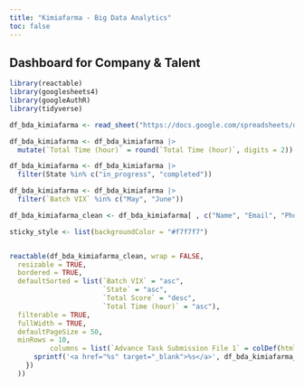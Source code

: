 ```yaml
---
title: "Kimiafarma - Big Data Analytics"
toc: false
---
```


## Dashboard for Company & Talent

```r
library(reactable)
library(googlesheets4)
library(googleAuthR)
library(tidyverse)
```

```r
df_bda_kimiafarma <- read_sheet("https://docs.google.com/spreadsheets/d/1esD3M1KXZC-Y8WqhLcjEE1HIWByak3Wxobx3X5IndaQ", range = "Kimiafarma - Big Data Analytics")
```

```r

df_bda_kimiafarma <- df_bda_kimiafarma |> 
  mutate(`Total Time (hour)` = round(`Total Time (hour)`, digits = 2))

df_bda_kimiafarma <- df_bda_kimiafarma |> 
  filter(State %in% c("in_progress", "completed"))

df_bda_kimiafarma <- df_bda_kimiafarma |> 
  filter(`Batch VIX` %in% c("May", "June"))

df_bda_kimiafarma_clean <- df_bda_kimiafarma[ , c("Name", "Email", "Phone number", "Batch VIX", "State", "Advance Task Submission File 1", "Total Score", "Total Time (hour)")]
```

```r

sticky_style <- list(backgroundColor = "#f7f7f7")


reactable(df_bda_kimiafarma_clean, wrap = FALSE,
  resizable = TRUE,
  bordered = TRUE,
  defaultSorted = list(`Batch VIX` = "asc",
                       `State` = "asc",
                       `Total Score` = "desc", 
                       `Total Time (hour)` = "asc"),
  filterable = TRUE, 
  fullWidth = TRUE,
  defaultPageSize = 50,
  minRows = 10,
          columns = list(`Advance Task Submission File 1` = colDef(html = TRUE, cell = function(value, index) {
      sprintf('<a href="%s" target="_blank">%s</a>', df_bda_kimiafarma_clean$`Advance Task Submission File 1`[index], value)
    })
  ))
```










